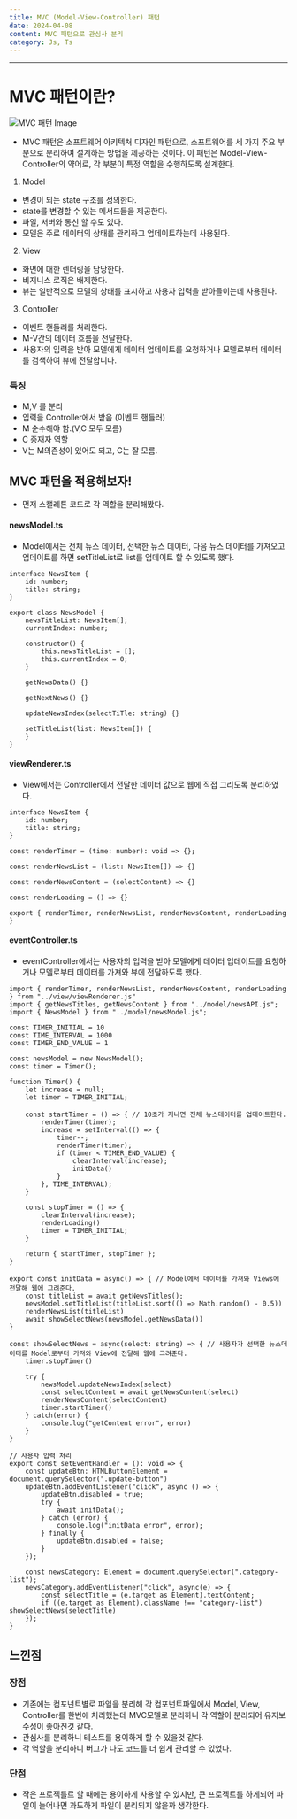 ```yaml
---
title: MVC (Model-View-Controller) 패턴
date: 2024-04-08
content: MVC 패턴으로 관심사 분리
category: Js, Ts
---
```


---

# MVC 패턴이란?

![MVC 패턴 Image](/MVCimg.png)

- MVC 패턴은 소프트웨어 아키텍처 디자인 패턴으로, 
소프트웨어를 세 가지 주요 부분으로 분리하여 설계하는 방법을 제공하는 것이다.
이 패턴은 Model-View-Controller의 약어로, 각 부분이 특정 역할을 수행하도록 설계한다.

1. Model
- 변경이 되는 state 구조를 정의한다.
- state를 변경할 수 있는 메서드들을 제공한다.
- 파일, 서버와 통신 할 수도 있다.
- 모델은 주로 데이터의 상태를 관리하고 업데이트하는데 사용된다.

2. View
- 화면에 대한 렌더링을 담당한다.
- 비지니스 로직은 배제한다.
- 뷰는 일반적으로 모델의 상태를 표시하고 사용자 입력을 받아들이는데 사용된다.

3. Controller
- 이벤트 핸들러를 처리한다.
- M-V간의 데이터 흐름을 전달한다.
- 사용자의 입력을 받아 모델에게 데이터 업데이트를 요청하거나 모델로부터 데이터를 검색하여 뷰에 전달합니다.

### 특징
- M,V 를 분리
- 입력을 Controller에서 받음 (이벤트 핸들러)
- M 순수해야 함.(V,C 모두 모름)
- C 중재자 역할
- V는 M의존성이 있어도 되고, C는 잘 모름.

## MVC 패턴을 적용해보자!
- 먼저 스캘레톤 코드로 각 역할을 분리해봤다.

#### newsModel.ts
- Model에서는 전체 뉴스 데이터, 선택한 뉴스 데이터, 다음 뉴스 데이터를 가져오고 업데이트를 하면 setTitleList로 list를 업데이트 할 수 있도록 했다.
```
interface NewsItem {
    id: number;
    title: string;
}

export class NewsModel {
    newsTitleList: NewsItem[];
    currentIndex: number;

    constructor() {
        this.newsTitleList = [];
        this.currentIndex = 0;
    }

    getNewsData() {}

    getNextNews() {}
    
    updateNewsIndex(selectTiTle: string) {}

    setTitleList(list: NewsItem[]) {
    }
}
```

#### viewRenderer.ts
- View에서는 Controller에서 전달한 데이터 값으로 웹에 직접 그리도록 분리하였다.
```
interface NewsItem {
    id: number;
    title: string;
}

const renderTimer = (time: number): void => {};

const renderNewsList = (list: NewsItem[]) => {}

const renderNewsContent = (selectContent) => {}

const renderLoading = () => {}

export { renderTimer, renderNewsList, renderNewsContent, renderLoading }
```

#### eventController.ts
- eventController에서는 사용자의 입력을 받아 모델에게 데이터 업데이트를 요청하거나 모델로부터 데이터를 가져와 뷰에 전달하도록 했다.

```
import { renderTimer, renderNewsList, renderNewsContent, renderLoading } from "../view/viewRenderer.js"
import { getNewsTitles, getNewsContent } from "../model/newsAPI.js";
import { NewsModel } from "../model/newsModel.js";

const TIMER_INITIAL = 10
const TIME_INTERVAL = 1000
const TIMER_END_VALUE = 1

const newsModel = new NewsModel();
const timer = Timer();

function Timer() {
    let increase = null;
    let timer = TIMER_INITIAL;

    const startTimer = () => { // 10초가 지나면 전체 뉴스데이터를 업데이트한다.
        renderTimer(timer);
        increase = setInterval(() => {
            timer--;
            renderTimer(timer);
            if (timer < TIMER_END_VALUE) {
                clearInterval(increase);
                initData()
            } 
        }, TIME_INTERVAL);
    }

    const stopTimer = () => {
        clearInterval(increase);
        renderLoading()
        timer = TIMER_INITIAL;
    }

    return { startTimer, stopTimer };
}

export const initData = async() => { // Model에서 데이터를 가져와 Views에 전달해 웹에 그려준다.
    const titleList = await getNewsTitles();
    newsModel.setTitleList(titleList.sort(() => Math.random() - 0.5))
    renderNewsList(titleList)
    await showSelectNews(newsModel.getNewsData())
}

const showSelectNews = async(select: string) => { // 사용자가 선택한 뉴스데이터를 Model로부터 가져와 View에 전달해 웹에 그려준다.
    timer.stopTimer()

    try {
        newsModel.updateNewsIndex(select)
        const selectContent = await getNewsContent(select)
        renderNewsContent(selectContent)
        timer.startTimer()
    } catch(error) {
        console.log("getContent error", error)
    }
}

// 사용자 입력 처리
export const setEventHandler = (): void => {
    const updateBtn: HTMLButtonElement = document.querySelector(".update-button")
    updateBtn.addEventListener("click", async () => {
        updateBtn.disabled = true;
        try {
            await initData();
        } catch (error) {
            console.log("initData error", error);
        } finally {
            updateBtn.disabled = false;
        }
    });

    const newsCategory: Element = document.querySelector(".category-list");
    newsCategory.addEventListener("click", async(e) => {
        const selectTitle = (e.target as Element).textContent;
        if ((e.target as Element).className !== "category-list") showSelectNews(selectTitle)
    });
}
```

## 느낀점

### 장점
- 기존에는 컴포넌트별로 파일을 분리해 각 컴포넌트파일에서 Model, View, Controller를 한번에 처리했는데 MVC모델로 분리하니 각 역할이 분리되어 유지보수성이 좋아진것 같다.
- 관심사를 분리하니 테스트를 용이하게 할 수 있을것 같다.
- 각 역할을 분리하니 버그가 나도 코드를 더 쉽게 관리할 수 있었다.

### 단점
- 작은 프로젝틀르 할 때에는 용이하게 사용할 수 있지만, 큰 프로젝트를 하게되어 파일이 늘어나면 과도하게 파일이 분리되지 않을까 생각한다.


